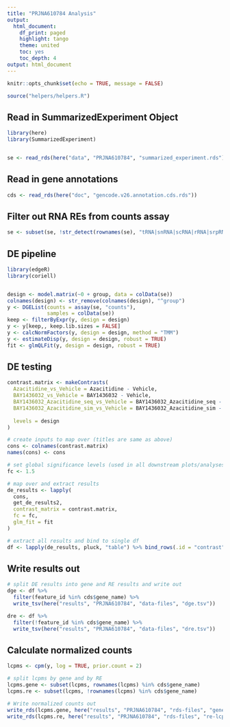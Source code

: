 ```yaml
---
title: "PRJNA610784 Analysis"
output:
  html_document:
    df_print: paged
    highlight: tango
    theme: united
    toc: yes
    toc_depth: 4
output: html_document
---
```


```r
knitr::opts_chunk$set(echo = TRUE, message = FALSE)

source("helpers/helpers.R")
```

## Read in SummarizedExperiment Object

```r
library(here)
library(SummarizedExperiment)


se <- read_rds(here("data", "PRJNA610784", "summarized_experiment.rds"))
```

## Read in gene annotations

```r
cds <- read_rds(here("doc", "gencode.v26.annotation.cds.rds"))
```

## Filter out RNA REs from counts assay

```r
se <- subset(se, !str_detect(rownames(se), "tRNA|snRNA|scRNA|rRNA|srpRNA|Simple_repeat|Low_complexity"))
```

## DE pipeline

```r
library(edgeR)
library(coriell)


design <- model.matrix(~0 + group, data = colData(se))
colnames(design) <- str_remove(colnames(design), "^group")
y <- DGEList(counts = assay(se, "counts"),
             samples = colData(se))
keep <- filterByExpr(y, design = design)
y <- y[keep,, keep.lib.sizes = FALSE]
y <- calcNormFactors(y, design = design, method = "TMM")
y <- estimateDisp(y, design = design, robust = TRUE)
fit <- glmQLFit(y, design = design, robust = TRUE)
```

## DE testing

```r
contrast.matrix <- makeContrasts(
  Azacitidine_vs_Vehicle = Azacitidine - Vehicle,
  BAY1436032_vs_Vehicle = BAY1436032 - Vehicle,
  BAY1436032_Azacitidine_seq_vs_Vehicle = BAY1436032_Azacitidine_seq - Vehicle,
  BAY1436032_Azacitidine_sim_vs_Vehicle = BAY1436032_Azacitidine_sim - Vehicle,
  
  levels = design
)

# create inputs to map over (titles are same as above)
cons <- colnames(contrast.matrix)
names(cons) <- cons

# set global significance levels (used in all downstream plots/analyses)
fc <- 1.5

# map over and extract results
de_results <- lapply(
  cons, 
  get_de_results2,
  contrast_matrix = contrast.matrix,
  fc = fc,
  glm_fit = fit
)

# extract all results and bind to single df
df <- lapply(de_results, pluck, "table") %>% bind_rows(.id = "contrast")
```

## Write results out

```r
# split DE results into gene and RE results and write out
dge <- df %>% 
  filter(feature_id %in% cds$gene_name) %>% 
  write_tsv(here("results", "PRJNA610784", "data-files", "dge.tsv"))

dre <- df %>% 
  filter(!feature_id %in% cds$gene_name) %>% 
  write_tsv(here("results", "PRJNA610784", "data-files", "dre.tsv"))
```

## Calculate normalized counts

```r
lcpms <- cpm(y, log = TRUE, prior.count = 2)

# split lcpms by gene and by RE
lcpms.gene <- subset(lcpms, rownames(lcpms) %in% cds$gene_name)
lcpms.re <- subset(lcpms, !rownames(lcpms) %in% cds$gene_name)

# Write normalized counts out
write_rds(lcpms.gene, here("results", "PRJNA610784", "rds-files", "gene-lcpms.rds"))
write_rds(lcpms.re, here("results", "PRJNA610784", "rds-files", "re-lcpms.rds"))
```
